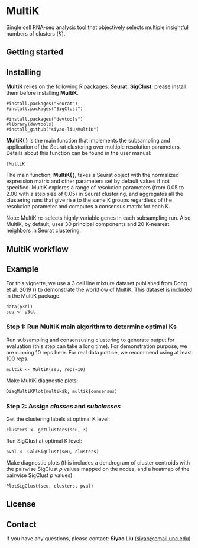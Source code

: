 
# MultiK

Single cell RNA-seq analysis tool that objectively selects multiple insightful numbers of clusters (*K*).


## Getting started


## Installing
**MultiK** relies on the following R packages: **Seurat**, **SigClust**, please install them before installing **MultiK**.

```{}
#install.packages("Seurat")
#install.packages("SigClust")
```

```{}
#install.packages("devtools")
#library(devtools)
#install_github("siyao-liu/MultiK")
```

**MultiK( )** is the main function that implements the subsampling and application of the Seurat clustering over multiple resolution parameters. Details about this function can be found in the user manual:

```{}
?MultiK
```


The main function, **MultiK( )**, takes a Seurat object with the normalized expression matrix and other parameters set by default values if not specified. MultiK explores a range of resolution parameters (from 0.05 to 2.00 with a step size of 0.05) in Seurat clustering, and aggregates all the clustering runs that give rise to the same K groups regardless of the resolution parameter and computes a consensus matrix for each K.

Note: MultiK re-selects highly variable genes in each subsampling run. Also, MultiK, by default, uses 30 principal components and 20 K-nearest neighbors in Seurat clustering.  



## MultiK workflow

## Example
For this vignette, we use a 3 cell line mixture dataset published from Dong et al. 2019 () to demonstrate the workflow of MultiK. This dataset is included in the MultiK package.

```{}
data(p3cl)
seu <- p3cl
```

### Step 1: Run **MultiK** main algorithm to determine optimal Ks

Run subsampling and consensusing clustering to generate output for evaluation (this step can take a long time). For demonstration purpose, we are running 10 reps here. For real data pratice, we recommend using at least 100 reps.
```{}
multik <- MultiK(seu, reps=10)
```

Make MultiK diagnostic plots: 
```{}
DiagMultiKPlot(multik$k, multik$consensus)
```

### Step 2: Assign _classes_ and _subclasses_

Get the clustering labels at optimal K level:
```{}
clusters <- getClusters(seu, 3)
```

Run SigClust at optimal K level:
```{}
pval <- CalcSigClust(seu, clusters)
```

Make diagnostic plots (this includes a dendrogram of cluster centroids with the pairwise SigClust _p_ values mapped on the nodes, and a heatmap of the pairwise SigClust _p_ values)
```{}
PlotSigClust(seu, clusters, pval)
```


## License



## Contact
If you have any questions, please contact: **Siyao Liu** (<siyao@email.unc.edu>)
